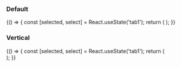 
<Meta title="Design system/Tabs" component={Tabs} />

### Default

<Canvas>
  <Story name="Default">
    {() => {
      const [selected, select] = React.useState('tab1');
      return (
        <Tabs
          tabs={[
            {
              id: 'tab1',
              label: 'Inbox',
              count: 20,
            },
            {
              id: 'tab2',
              label: 'Deleted',
              count: 0,
            },
            {
              id: 'tab3',
              label: 'Sent',
              count: 5,
            },
          ]}
          selectedId={selected}
          onChange={select}
        />
      );
    }}
  </Story>
</Canvas>

<ArgsTable story="Default" />

### Vertical

<Canvas>
  <Story name="Vertical">
    {() => {
      const [selected, select] = React.useState('tab1');
      return (
        <div className="w-1/3">
          <Tabs
            tabs={[
              {
                id: 'tab1',
                label: 'Inbox',
                count: 20,
              },
              {
                id: 'tab2',
                label: 'Deleted',
                count: 0,
              },
              {
                id: 'tab3',
                label: 'Sent',
                count: 5,
              },
            ]}
            selectedId={selected}
            onChange={select}
            variant="vertical"
          />
        </div>
      );
    }}
  </Story>
</Canvas>

<ArgsTable story="Vertical" />
